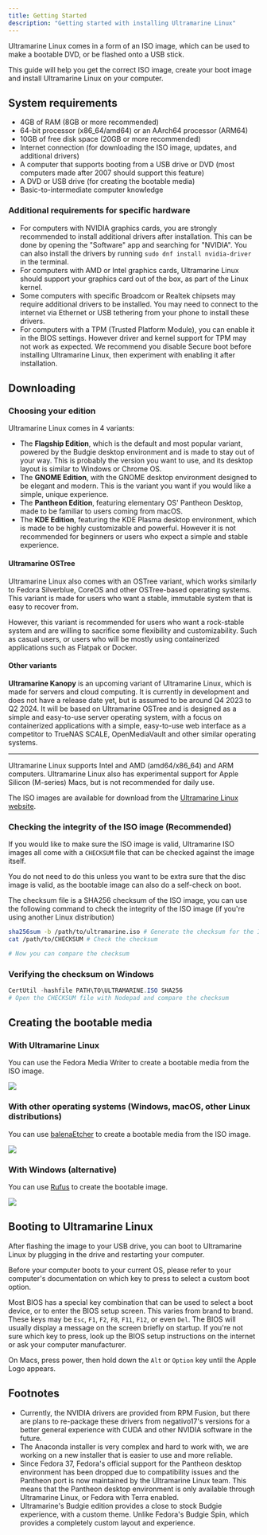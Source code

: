 ---
title: Getting Started
description: "Getting started with installing Ultramarine Linux"
---


Ultramarine Linux comes in a form of an ISO image, which can be used to make a bootable DVD, or be flashed onto a USB stick.

This guide will help you get the correct ISO image, create your boot image and install Ultramarine Linux on your computer.

## System requirements

- 4GB of RAM (8GB or more recommended)
- 64-bit processor (x86_64/amd64) or an AArch64 processor (ARM64)
- 10GB of free disk space (20GB or more recommended)
- Internet connection (for downloading the ISO image, updates, and additional drivers)
- A computer that supports booting from a USB drive or DVD (most computers made after 2007 should support this feature)
- A DVD or USB drive (for creating the bootable media)
- Basic-to-intermediate computer knowledge

### Additional requirements for specific hardware

- For computers with NVIDIA graphics cards, you are strongly recommended to install additional drivers after installation. This can be done by opening the "Software" app and searching for "NVIDIA". You can also install the drivers by running `sudo dnf install nvidia-driver` in the terminal.
- For computers with AMD or Intel graphics cards, Ultramarine Linux should support your graphics card out of the box, as part of the Linux kernel.
- Some computers with specific Broadcom or Realtek chipsets may require additional drivers to be installed. You may need to connect to the internet via Ethernet or USB tethering from your phone to install these drivers.
- For computers with a TPM (Trusted Platform Module), you can enable it in the BIOS settings. However driver and kernel support for TPM may not work as expected. We recommend you disable Secure boot before installing Ultramarine Linux, then experiment with enabling it after installation.


## Downloading

### Choosing your edition

Ultramarine Linux comes in 4 variants:

- The **Flagship Edition**, which is the default and most popular variant, powered by the Budgie desktop environment and is made to stay out of your way. This is probably the version you want to use, and its desktop layout is similar to Windows or Chrome OS.
- The **GNOME Edition**, with the GNOME desktop environment designed to be elegant and modern. This is the variant you want if you would like a simple, unique experience.
- The **Pantheon Edition**, featuring elementary OS' Pantheon Desktop, made to be familiar to users coming from macOS.
- The **KDE Edition**, featuring the KDE Plasma desktop environment, which is made to be highly customizable and powerful. However it is not recommended for beginners or users who expect a simple and stable experience.

#### Ultramarine OSTree

Ultramarine Linux also comes with an OSTree variant, which works similarly to Fedora Silverblue, CoreOS and other OSTree-based operating systems. This variant is made for users who want a stable, immutable system that is easy to recover from.

However, this variant is recommended for users who want a rock-stable system and are willing to sacrifice some flexibility and customizability.
Such as casual users, or users who will be mostly using containerized applications such as Flatpak or Docker.

#### Other variants

**Ultramarine Kanopy** is an upcoming variant of Ultramarine Linux, which is made for servers and cloud computing. It is currently in development and does not have a release date yet, but is assumed to be around Q4 2023 to Q2 2024.
It will be based on Ultramarine OSTree and is designed as a simple and easy-to-use server operating system, with a focus on containerized applications with a simple, easy-to-use web interface as a competitor to TrueNAS SCALE, OpenMediaVault and other similar operating systems.

---

Ultramarine Linux supports Intel and AMD (amd64/x86_64) and ARM computers. Ultramarine Linux also has experimental support for Apple Silicon (M-series) Macs, but is not recommended for daily use.

The ISO images are available for download from the [Ultramarine Linux website](https://ultramarine-linux.org).

### Checking the integrity of the ISO image (Recommended)

If you would like to make sure the ISO image is valid, Ultramarine ISO images all come with a `CHECKSUM` file that can be checked against the image itself.

You do not need to do this unless you want to be extra sure that the disc image is valid, as the bootable image can also do a self-check on boot.

The checksum file is a SHA256 checksum of the ISO image, you can use the following command to check the integrity of the ISO image (if you're using another Linux distribution)

```bash
sha256sum -b /path/to/ultramarine.iso # Generate the checksum for the ISO image
cat /path/to/CHECKSUM # Check the checksum

# Now you can compare the checksum
```

### Verifying the checksum on Windows

```powershell
CertUtil -hashfile PATH\TO\ULTRAMARINE.ISO SHA256
# Open the CHECKSUM file with Nodepad and compare the checksum
```

## Creating the bootable media

### With Ultramarine Linux

You can use the Fedora Media Writer to create a bootable media from the ISO image.

![](/assets/fedoramediawriter.png)

### With other operating systems (Windows, macOS, other Linux distributions)

You can use [balenaEtcher](https://www.balena.io/etcher/) to create a bootable media from the ISO image.

![](/assets/balenaetcher.png)

### With Windows (alternative)

You can use [Rufus](https://rufus.ie/) to create the bootable image.

![](/assets/rufus_en.png)

## Booting to Ultramarine Linux

After flashing the image to your USB drive, you can boot to Ultramarine Linux by plugging in the drive and restarting your computer.

Before your computer boots to your current OS, please refer to your computer's documentation on which key to press to select a custom boot option.

<Alert type='info'>

Most BIOS has a special key combination that can be used to select a boot device, or to enter the BIOS setup screen. This varies from brand to brand. These keys may be `Esc`, `F1`, `F2`, `F8`, `F11`, `F12`, or even `Del`. The BIOS will usually display a message on the screen briefly on startup. If you're not sure which key to press, look up the BIOS setup instructions on the internet or ask your computer manufacturer.

</Alert>

<Alert type="info">

On Macs, press power, then hold down the `Alt` or `Option` key until the Apple Logo appears.

</Alert>

## Footnotes

- Currently, the NVIDIA drivers are provided from RPM Fusion, but there are plans to re-package these drivers from negativo17's versions for a better general experience with CUDA and other NVIDIA software in the future.
- The Anaconda installer is very complex and hard to work with, we are working on a new installer that is easier to use and more reliable.
- Since Fedora 37, Fedora's official support for the Pantheon desktop environment has been dropped due to compatibility issues and the Pantheon port is now maintained by the Ultramarine Linux team. This means that the Pantheon desktop environment is only available through Ultramarine Linux, or Fedora with Terra enabled.
- Ultramarine's Budgie edition provides a close to stock Budgie experience, with a custom theme. Unlike Fedora's Budgie Spin, which provides a completely custom layout and experience.

